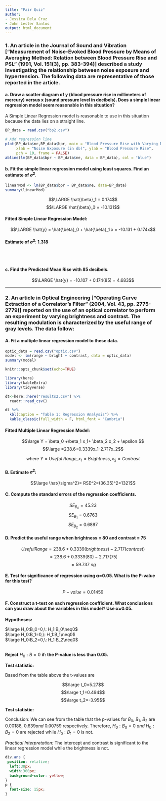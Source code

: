 ```yaml
---
title: "Pair Quiz"
author: 
- Jessica Dela Cruz
- John Lester Santos
output: html_document
---
```

### 1. An article in the Journal of Sound and Vibration ["Measurement of Noise-Evoked Blood Pressure by Means of Averaging Method: Relation between Blood Pressure Rise and PSL" (1991, Vol. 151(3), pp. 383-394)] described a study investigating the relationship between noise exposure and hypertension. The following data are representative of those reported in the article.

#### a. Draw a scatter diagram of y (blood pressure rise in millimeters of mercury) versus x (sound pressure level in decibels). Does a simple linear regression model seem reasonable in this situation?

A Simple Linear Regression model is reasonable to use in this situation because the data lies on a straight line.

```r
BP_data = read.csv("bp2.csv")

# Add regression line
plot(BP_data$ne,BP_data$bpr, main = "Blood Pressure Rise with Varying Noise Exposure",
     xlab = "Noise Exposure (in db)", ylab = "Blood Pressure Rise",
     pch = 19, frame = FALSE)
abline(lm(BP_data$bpr ~ BP_data$ne, data = BP_data), col = "blue")
```

#### b. Fit the simple linear regression model using least squares. Find an estimate of $\sigma^2$.

```r
linearMod <- lm(BP_data$bpr ~ BP_data$ne, data=BP_data)
summary(linearMod)
```



$$\LARGE \hat{\beta}_1 = 0.174$$
$$\LARGE \hat{\beta}_0 = -10.131$$

#### Fitted Simple Linear Regression Model:

$$\LARGE \hat{y} = \hat{\beta}_0 + \hat{\beta}_1 x = -10.131 + 0.174x$$


#### Estimate of $\sigma^2$: **1.318**

<br><br>

#### c. Find the Predicted Mean Rise with 85 decibels.

$$\LARGE \hat{y} = -10.107 + 0.174(85) = 4.683$$

***

### 2. An article in Optical Engineering ["Operating Curve Extraction of a Correlator's Filter" (2004, Vol. 43, pp. 2775-2779)] reported on the use of an optical correlator to perform an experiment by varying brightness and contrast. The resulting modulation is characterized by the useful range of gray levels. The data follow:

#### A. Fit a multiple linear regression model to these data.

```r
optic_data = read.csv("optic.csv")
model <- lm(range ~ bright + contrast, data = optic_data)
summary(model)
```

```r
knitr::opts_chunk$set(echo=TRUE)

library(here)
library(kableExtra)
library(tidyverse)

dt<-here::here("results2.csv") %>%
  readr::read_csv()
```

```r
dt %>%
  kbl(caption = "Table 1: Regression Analysis") %>%
  kable_classic(full_width = F, html_font = "Cambria")
```


#### Fitted Multiple Linear Regression Model:

$$\large Y = \beta_0 +\beta_1 x_1+ \beta_2 x_2 + \epsilon $$
 $$\large =238.6+0.3339x_1-2.717x_2$$

<center>where $Y = Useful\:Range, x_1 = Brightness, x_2= Contrast$</center>


<h4> B. Estimate  $\sigma^2$: </h4>

$$\large \hat{\sigma^2}= RSE^2=(36.35)^2=1321$$

#### C. Compute the standard errors of the regression coefficients.

$$SE_{B_0}=45.23$$
$$SE_{B_1}=0.6763$$ 
$$SE_{B_2}=0.6887$$

#### D. Predict the useful range when brightness = 80 and contrast = 75

$$UsefulRange= 238.6 + 0.3339(brightness) - 2.717(contrast)$$ 
$$=238.6+0.3339(80)-2.717(75)$$ 
<center> <div class="ans">$$=59.737\:ng$$  </div> </center>

#### E. Test for significance of regression using α=0.05. What is the P-value for this test?

<center> <div class="ans"> $P-value=0.01459$  </div> </center>

#### F. Construct a t-test on each regression coefficient. What conclusions can you draw about the variables in this model? Use α=0.05.

<p>**Hypotheses:** </p>
$\large H_0:B_0=0,\: H_1:B_0\neq0$<br>
$\large H_0:B_1=0,\: H_1:B_1\neq0$<br>
$\large H_0:B_2=0,\: H_1:B_2\neq0$<br><br>
<p>**Reject** $H_0:B=0$ **if: the P-value is less than 0.05.** </p>
<p>**Test statistic:** </p>
<p>Based from the table above the t-values are</p>
$$\large t_0=5.27$$
$$\large t_1=0.494$$
$$\large t_2=-3.95$$
<p>**Test statistic:** </p>
<p>Conclusion: We can see from the table that the p-values for $B_0,\:B_1,\:B_2$ are $0.00188,\:0.639 and\: 0.00759$ respectively. Therefore, $H_0:B_0=0\:and\: H_0:B_2=0$ are rejected while $H_0:B_1=0$ is not. </p>
<p>*Practical Interpretation:* The intercept and contrast is significant to the linear regression model while the brightness is not. </p> 


```css
div.ans {
 position: relative;
  left:30px;
  width:300px;
  background-color: yellow;
}
p {
  font-size: 15px;
}
```








